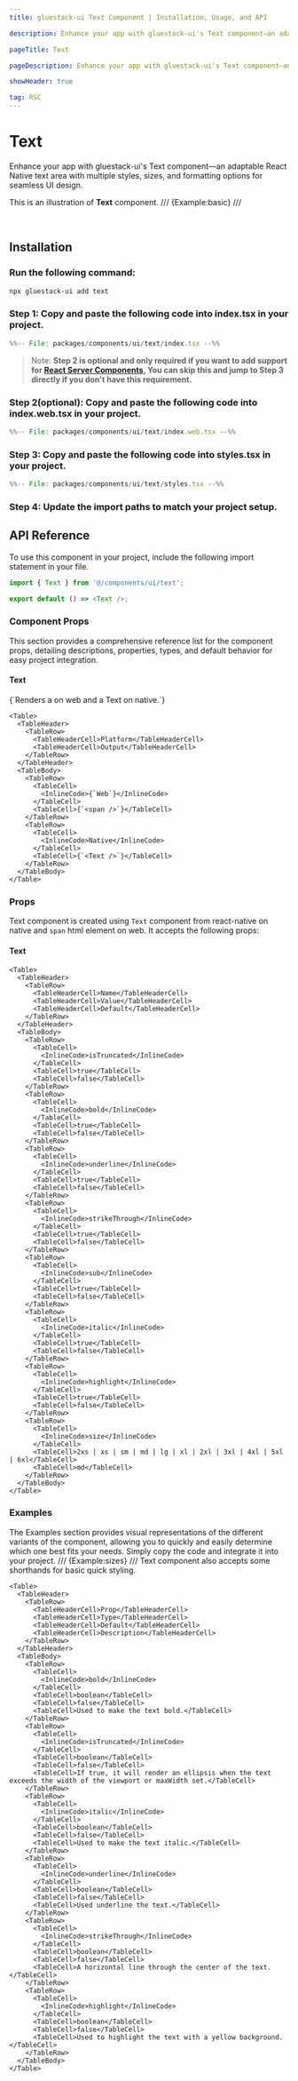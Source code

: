 ```yaml
---
title: gluestack-ui Text Component | Installation, Usage, and API

description: Enhance your app with gluestack-ui's Text component—an adaptable React Native text area with multiple styles, sizes, and formatting options for seamless UI design.

pageTitle: Text

pageDescription: Enhance your app with gluestack-ui's Text component—an adaptable React Native text area with multiple styles, sizes, and formatting options for seamless UI design.

showHeader: true

tag: RSC
---
```



# Text

Enhance your app with gluestack-ui's Text component—an adaptable React Native text area with multiple styles, sizes, and formatting options for seamless UI design.

This is an illustration of **Text** component.
/// {Example:basic} ///

<br/>

## Installation

<Tabs>
  <TabItem label="CLI">
     
### Run the following command:
  ```bash
  npx gluestack-ui add text
  ```
  </TabItem>
  <TabItem label="Manual"> 

### Step 1: Copy and paste the following code into index.tsx in your project.

```jsx 
%%-- File: packages/components/ui/text/index.tsx --%% 
```

> Note: **Step 2 is optional and only required if you want to add support for [React Server Components](https://vercel.com/blog/understanding-react-server-components), You can skip this and jump to Step 3 directly if you don't have this requirement.**

### Step 2(optional): Copy and paste the following code into index.web.tsx in your project.

```jsx 
%%-- File: packages/components/ui/text/index.web.tsx --%% 
```

### Step 3: Copy and paste the following code into styles.tsx in your project.

```jsx 
%%-- File: packages/components/ui/text/styles.tsx --%% 
```

### Step 4: Update the import paths to match your project setup.
</TabItem>
</Tabs>

## API Reference

To use this component in your project, include the following import statement in your file.

```ts
import { Text } from '@/components/ui/text';
```

```ts
export default () => <Text />;
```

### Component Props

This section provides a comprehensive reference list for the component props, detailing descriptions, properties, types, and default behavior for easy project integration.

#### Text

<p>{`Renders a <span /> on web and a Text on native.`}</p>


    <Table>
      <TableHeader>
        <TableRow>
          <TableHeaderCell>Platform</TableHeaderCell>
          <TableHeaderCell>Output</TableHeaderCell>
        </TableRow>
      </TableHeader>
      <TableBody>
        <TableRow>
          <TableCell>
            <InlineCode>{`Web`}</InlineCode>
          </TableCell>
          <TableCell>{`<span />`}</TableCell>
        </TableRow>
        <TableRow>
          <TableCell>
            <InlineCode>Native</InlineCode>
          </TableCell>
          <TableCell>{`<Text />`}</TableCell>
        </TableRow>
      </TableBody>
    </Table>

### Props

Text component is created using `Text` component from react-native on native and `span` html element on web. It accepts the following props: 

#### Text


    <Table>
      <TableHeader>
        <TableRow>
          <TableHeaderCell>Name</TableHeaderCell>
          <TableHeaderCell>Value</TableHeaderCell>
          <TableHeaderCell>Default</TableHeaderCell>
        </TableRow>
      </TableHeader>
      <TableBody>
        <TableRow>
          <TableCell>
            <InlineCode>isTruncated</InlineCode>
          </TableCell>
          <TableCell>true</TableCell>
          <TableCell>false</TableCell>
        </TableRow>
        <TableRow>
          <TableCell>
            <InlineCode>bold</InlineCode>
          </TableCell>
          <TableCell>true</TableCell>
          <TableCell>false</TableCell>
        </TableRow>
        <TableRow>
          <TableCell>
            <InlineCode>underline</InlineCode>
          </TableCell>
          <TableCell>true</TableCell>
          <TableCell>false</TableCell>
        </TableRow>
        <TableRow>
          <TableCell>
            <InlineCode>strikeThrough</InlineCode>
          </TableCell>
          <TableCell>true</TableCell>
          <TableCell>false</TableCell>
        </TableRow>
        <TableRow>
          <TableCell>
            <InlineCode>sub</InlineCode>
          </TableCell>
          <TableCell>true</TableCell>
          <TableCell>false</TableCell>
        </TableRow>
        <TableRow>
          <TableCell>
            <InlineCode>italic</InlineCode>
          </TableCell>
          <TableCell>true</TableCell>
          <TableCell>false</TableCell>
        </TableRow>
        <TableRow>
          <TableCell>
            <InlineCode>highlight</InlineCode>
          </TableCell>
          <TableCell>true</TableCell>
          <TableCell>false</TableCell>
        </TableRow>
        <TableRow>
          <TableCell>
            <InlineCode>size</InlineCode>
          </TableCell>
          <TableCell>2xs | xs | sm | md | lg | xl | 2xl | 3xl | 4xl | 5xl | 6xl</TableCell>
          <TableCell>md</TableCell>
        </TableRow>
      </TableBody>
    </Table>

### Examples

The Examples section provides visual representations of the different variants of the component, allowing you to quickly and easily determine which one best fits your needs. Simply copy the code and integrate it into your project.
/// {Example:sizes} ///
Text component also accepts some shorthands for basic quick styling.


    <Table>
      <TableHeader>
        <TableRow>
          <TableHeaderCell>Prop</TableHeaderCell>
          <TableHeaderCell>Type</TableHeaderCell>
          <TableHeaderCell>Default</TableHeaderCell>
          <TableHeaderCell>Description</TableHeaderCell>
        </TableRow>
      </TableHeader>
      <TableBody>
        <TableRow>
          <TableCell>
            <InlineCode>bold</InlineCode>
          </TableCell>
          <TableCell>boolean</TableCell>
          <TableCell>false</TableCell>
          <TableCell>Used to make the text bold.</TableCell>
        </TableRow>
        <TableRow>
          <TableCell>
            <InlineCode>isTruncated</InlineCode>
          </TableCell>
          <TableCell>boolean</TableCell>
          <TableCell>false</TableCell>
          <TableCell>If true, it will render an ellipsis when the text exceeds the width of the viewport or maxWidth set.</TableCell>
        </TableRow>
        <TableRow>
          <TableCell>
            <InlineCode>italic</InlineCode>
          </TableCell>
          <TableCell>boolean</TableCell>
          <TableCell>false</TableCell>
          <TableCell>Used to make the text italic.</TableCell>
        </TableRow>
        <TableRow>
          <TableCell>
            <InlineCode>underline</InlineCode>
          </TableCell>
          <TableCell>boolean</TableCell>
          <TableCell>false</TableCell>
          <TableCell>Used underline the text.</TableCell>
        </TableRow>
        <TableRow>
          <TableCell>
            <InlineCode>strikeThrough</InlineCode>
          </TableCell>
          <TableCell>boolean</TableCell>
          <TableCell>false</TableCell>
          <TableCell>A horizontal line through the center of the text.</TableCell>
        </TableRow>
        <TableRow>
          <TableCell>
            <InlineCode>highlight</InlineCode>
          </TableCell>
          <TableCell>boolean</TableCell>
          <TableCell>false</TableCell>
          <TableCell>Used to highlight the text with a yellow background.</TableCell>
        </TableRow>
      </TableBody>
    </Table>
